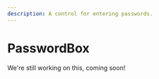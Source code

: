 ---
description: A control for entering passwords.
---

# PasswordBox

We're still working on this, coming soon!

